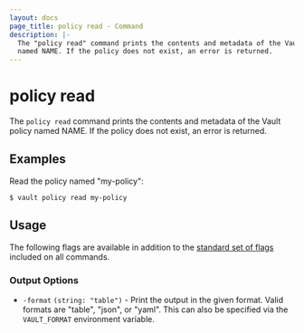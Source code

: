 ```yaml
---
layout: docs
page_title: policy read - Command
description: |-
  The "policy read" command prints the contents and metadata of the Vault policy
  named NAME. If the policy does not exist, an error is returned.
---
```


# policy read

The `policy read` command prints the contents and metadata of the Vault policy
named NAME. If the policy does not exist, an error is returned.

## Examples

Read the policy named "my-policy":

```shell-session
$ vault policy read my-policy
```

## Usage

The following flags are available in addition to the [standard set of
flags](/docs/commands) included on all commands.

### Output Options

- `-format` `(string: "table")` - Print the output in the given format. Valid
  formats are "table", "json", or "yaml". This can also be specified via the
  `VAULT_FORMAT` environment variable.
